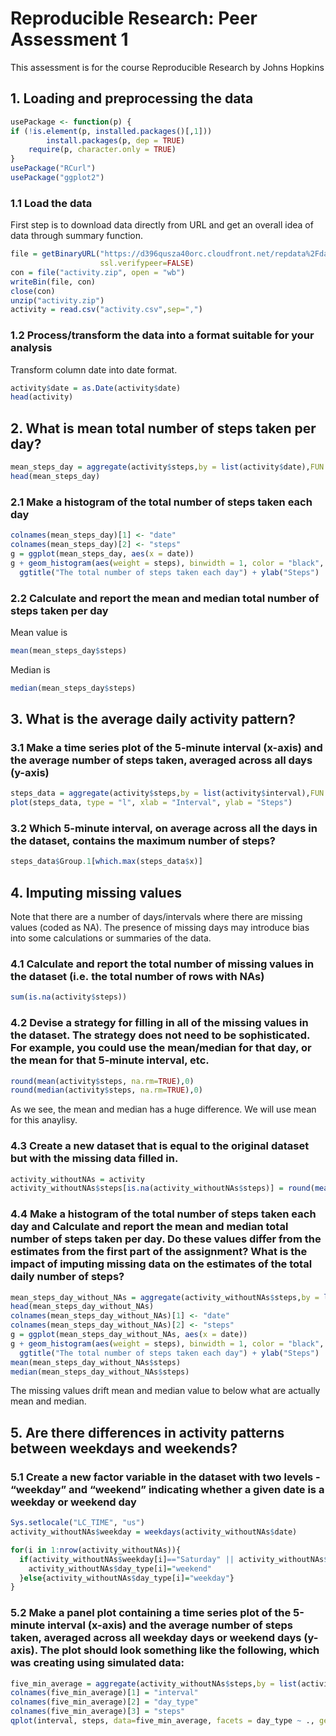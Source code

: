 Reproducible Research: Peer Assessment 1
========================================================
This assessment is for the course Reproducible Research by Johns Hopkins 

## 1. Loading and preprocessing the data

```r
usePackage <- function(p) {
if (!is.element(p, installed.packages()[,1]))
        install.packages(p, dep = TRUE)
    require(p, character.only = TRUE)
}
usePackage("RCurl")
usePackage("ggplot2")
```
### 1.1 Load the data

First step is to download data directly from URL and get an overall idea of data through summary function.
```r
file = getBinaryURL("https://d396qusza40orc.cloudfront.net/repdata%2Fdata%2Factivity.zip",
                    ssl.verifypeer=FALSE)
con = file("activity.zip", open = "wb")
writeBin(file, con)
close(con)
unzip("activity.zip")
activity = read.csv("activity.csv",sep=",")
```
### 1.2 Process/transform the data into a format suitable for your analysis
Transform column date into date format.
```r
activity$date = as.Date(activity$date)
head(activity)
```

## 2. What is mean total number of steps taken per day?

```r
mean_steps_day = aggregate(activity$steps,by = list(activity$date),FUN = sum, na.rm = TRUE)
head(mean_steps_day)
```

### 2.1 Make a histogram of the total number of steps taken each day

```r
colnames(mean_steps_day)[1] <- "date"
colnames(mean_steps_day)[2] <- "steps"
g = ggplot(mean_steps_day, aes(x = date))
g + geom_histogram(aes(weight = steps), binwidth = 1, color = "black", fill="green") +
  ggtitle("The total number of steps taken each day") + ylab("Steps")
```
### 2.2 Calculate and report the mean and median total number of steps taken per day

Mean value is 
```r
mean(mean_steps_day$steps)
```
Median is
```r
median(mean_steps_day$steps)
```
## 3. What is the average daily activity pattern?

### 3.1 Make a time series plot of the 5-minute interval (x-axis) and the average number of steps taken, averaged across all days (y-axis)

```r
steps_data = aggregate(activity$steps,by = list(activity$interval),FUN = mean, na.rm = TRUE)
plot(steps_data, type = "l", xlab = "Interval", ylab = "Steps")
```

### 3.2 Which 5-minute interval, on average across all the days in the dataset, contains the maximum number of steps?

```r
steps_data$Group.1[which.max(steps_data$x)]
```

## 4. Imputing missing values

Note that there are a number of days/intervals where there are missing values (coded as NA). The presence of missing days may introduce bias into some calculations or summaries of the data.


### 4.1 Calculate and report the total number of missing values in the dataset (i.e. the total number of rows with NAs)

```r
sum(is.na(activity$steps))
```
### 4.2 Devise a strategy for filling in all of the missing values in the dataset. The strategy does not need to be sophisticated. For example, you could use the mean/median for that day, or the mean for that 5-minute interval, etc.


```r
round(mean(activity$steps, na.rm=TRUE),0)
round(median(activity$steps, na.rm=TRUE),0)
```
As we see, the mean and median has a huge difference. We will use
mean for this anaylisy.

### 4.3 Create a new dataset that is equal to the original dataset but with the missing data filled in.

```r
activity_withoutNAs = activity
activity_withoutNAs$steps[is.na(activity_withoutNAs$steps)] = round(mean(activity$steps, na.rm=TRUE),0)
```
### 4.4 Make a histogram of the total number of steps taken each day and Calculate and report the mean and median total number of steps taken per day. Do these values differ from the estimates from the first part of the assignment? What is the impact of imputing missing data on the estimates of the total daily number of steps?

```r
mean_steps_day_without_NAs = aggregate(activity_withoutNAs$steps,by = list(activity_withoutNAs$date),FUN = sum, na.rm = TRUE)
head(mean_steps_day_without_NAs)
colnames(mean_steps_day_without_NAs)[1] <- "date"
colnames(mean_steps_day_without_NAs)[2] <- "steps"
g = ggplot(mean_steps_day_without_NAs, aes(x = date))
g + geom_histogram(aes(weight = steps), binwidth = 1, color = "black", fill="green") +
  ggtitle("The total number of steps taken each day") + ylab("Steps")
mean(mean_steps_day_without_NAs$steps)
median(mean_steps_day_without_NAs$steps)
```

The missing values drift mean and median value to below what are actually mean and median.

## 5. Are there differences in activity patterns between weekdays and weekends?

### 5.1 Create a new factor variable in the dataset with two levels - "weekday" and "weekend" indicating whether a given date is a weekday or weekend day

```r
Sys.setlocale("LC_TIME", "us")
activity_withoutNAs$weekday = weekdays(activity_withoutNAs$date)

for(i in 1:nrow(activity_withoutNAs)){
  if(activity_withoutNAs$weekday[i]=="Saturday" || activity_withoutNAs$weekday[i]=="Sunday"){
    activity_withoutNAs$day_type[i]="weekend"
  }else{activity_withoutNAs$day_type[i]="weekday"}
}
```

### 5.2 Make a panel plot containing a time series plot of the 5-minute interval (x-axis) and the average number of steps taken, averaged across all weekday days or weekend days (y-axis). The plot should look something like the following, which was creating using simulated data:

```r
five_min_average = aggregate(activity_withoutNAs$steps,by = list(activity_withoutNAs$interval,activity_withoutNAs$day_type ),FUN = mean, na.rm = TRUE)
colnames(five_min_average)[1] = "interval"
colnames(five_min_average)[2] = "day_type"
colnames(five_min_average)[3] = "steps"
qplot(interval, steps, data=five_min_average, facets = day_type ~ ., geom="line")+ggtitle( "Average number of step")
```